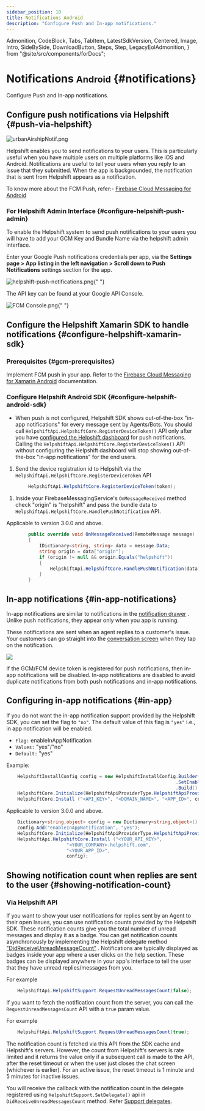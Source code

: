 ```yaml
---
sidebar_position: 10
title: Notifications Android
description: "Configure Push and In-app notifications."
---
```


  Admonition,
  CodeBlock,
  Tabs,
  TabItem,
  LatestSdkVersion,
  Centered,
  Image,
  Intro,
  SideBySide,
  DownloadButton,
  Steps,
  Step,
  LegacyEolAdmonition,
} from "@site/src/components/forDocs";

<LegacyEolAdmonition />

# Notifications <small>Android</small> {#notifications}

<Intro>

Configure Push and In-app notifications.

</Intro>

## Configure push notifications via Helpshift {#push-via-helpshift}

![urbanAirshipNotif.png](/static/books/android/urbanairshipnotif.png "urbanAirshipNotif.png")

Helpshift enables you to send notifications to your users. This is
particularly useful when you have multiple users on multiple platforms
like iOS and Android. Notifications are useful to tell your users when
you reply to an issue that they submitted. When the app is backgrounded,
the notification that is sent from Helpshift appears as a notification.

To know more about the FCM Push, refer:-
[Firebase Cloud Messaging for Android](https://firebase.google.com/docs/cloud-messaging/)

### For Helpshift Admin Interface {#configure-helpshift-push-admin}

To enable the Helpshift system to send push notifications to your users
you will have to add your GCM Key and Bundle Name via the helpshift
admin interface.

Enter your Google Push notifications credentials per app, via the
**Settings page > App listing in the left navigation > Scroll down to Push
Notifications** settings section for the app.

<Image
  src="/static/books/android/helpshift-push-notifications.png"
  width="full"
  alt="helpshift-push-notifications.png"
/>{" "}

The API key can be found at your Google API Console.

<Image
  src="/static/books/android/fcm_console.png"
  width="full"
  alt="FCM Console.png"
/>{" "}

## Configure the Helpshift Xamarin SDK to handle notifications {#configure-helpshift-xamarin-sdk}

### Prerequisites {#gcm-prerequisites}

Implement FCM push in your app. Refer to the
[Firebase Cloud Messaging for Xamarin Android](https://docs.microsoft.com/en-us/xamarin/android/data-cloud/google-messaging/firebase-cloud-messaging) documentation.

### Configure Helpshift Android SDK {#configure-helpshift-android-sdk}

<Admonition type="info" title="Note">

- When push is not configured, Helpshift SDK shows out-of-the-box "in-app notifications" for every message sent by Agents/Bots.
  You should call `HelpshiftApi.HelpshiftCore.RegisterDeviceToken()` API only after you have [configured the Helpshift dashboard](/xamarin/notifications-android#configure-helpshift-push-admin) for push notifications. Calling the `HelpshiftApi.HelpshiftCore.RegisterDeviceToken()` API without configuring the Helpshift dashboard will stop showing out-of-the-box "in-app notifications" for the end users.

</Admonition>

1. Send the device registration id to Helpshift via the `HelpshiftApi.HelpshiftCore.RegisterDeviceToken` API

```csharp
        HelpshiftApi.HelpshiftCore.RegisterDeviceToken(token);
```

1. Inside your FirebaseMessagingService's `OnMessageReceived` method check "origin" is "helpshift" and pass the bundle data to `HelpshiftApi.HelpshiftCore.HandlePushNotification` API.

<Admonition type="info" title="Note">

Applicable to version 3.0.0 and above.

</Admonition>

```csharp
		public override void OnMessageReceived(RemoteMessage message)
        {
            IDictionary<string, string> data = message.Data;
            string origin = data["origin"];
            if (origin != null && origin.Equals("helpshift"))
            {
                HelpshiftApi.HelpshiftCore.HandlePushNotification(data);
            }
        }
```

## In-app notifications {#in-app-notifications}

In-app notifications are similar to notifications in the [notification drawer](http://developer.android.com/guide/topics/ui/notifiers/notifications.html) . Unlike push notifications, they appear only when you app is running.

These notifications are sent when an agent replies to a customer's issue. Your customers can go straight into the [conversation screen](/xamarin/support-tools-android#conversation-view) when they tap on the notification.

![](/static/books/android/i18n-in-app.png)

<Admonition type="info" title="Note">

If the GCM/FCM device token is registered for push notifications, then in-app notifications will be disabled. In-app notifications are disabled to avoid duplicate notifications from both push notifications and in-app notifications.

</Admonition>

## Configuring in-app notifications {#in-app}

If you do not want the in-app notification support provided by the Helpshift SDK, you can set the flag to `"no"`. The default value of this flag is `"yes"` i.e., in app notification will be enabled.

- `Flag:` enableInAppNotification
- `Values:` "yes"/"no"
- `Default:` "yes"

Example:

<Tabs>

<TabItem value="Using HelpshiftInstallConfig" label="Using HelpshiftInstallConfig">

```csharp
    HelpshiftInstallConfig config = new HelpshiftInstallConfig.Builder()
                                                              .SetEnableInAppNotifications(true)
                                                              .Build();
    HelpshiftCore.Initialize(HelpshiftApiProviderType.HelpshiftApiProviderTypeSupport);
    HelpshiftCore.Install ("<API_KEY>", "<DOMAIN_NAME>", "<APP_ID>", config);
```

<Admonition type="info" title="Note">

Applicable to version 3.0.0 and above.

</Admonition>

</TabItem>
<TabItem value="Using Dictionary" label="Using Dictionary">

```csharp
    Dictionary<string,object> config = new Dictionary<string,object>();
    config.Add("enableInAppNotification", "yes");
    HelpshiftCore.Initialize(HelpshiftApiProviderType.HelpshiftApiProviderTypeSupport);
    HelpshiftApi.HelpshiftCore.Install ("<YOUR_API_KEY>",
                      "<YOUR_COMPANY>.helpshift.com",
                      "<YOUR_APP_ID>",
                      config);
```

</TabItem>

</Tabs>

## Showing notification count when replies are sent to the user {#showing-notification-count}

### Via Helpshift API

If you want to show your user notifications for replies sent by an Agent to their open Issues, you can use notification counts provided by the Helpshift SDK. These notification counts give you the total number of unread messages and display it as a badge. You can get notification counts asynchronously by implementing the Helpshift delegate method ["DidReceiveUnreadMessageCount"](/xamarin/delegates-android#helpshift-delegates-implementation) . Notifications are typically displayed as badges inside your app where a user clicks on the help section. These badges can be displayed anywhere in your app's interface to tell the user that they have unread replies/messages from you.

For example

```csharp
    HelpshiftApi.HelpshiftSupport.RequestUnreadMessagesCount(false);
```

If you want to fetch the notification count from the server, you can call the `RequestUnreadMessagesCount` API with a `true` param value.

For example

```csharp
    HelpshiftApi.HelpshiftSupport.RequestUnreadMessagesCount(true);
```

<Admonition type="info" title="Note">

The notification count is fetched via this API from the SDK cache and Helpshift's servers. However, the count from Helpshift’s servers is rate limited and it returns the value only if a subsequent call is made to the API, after the reset timeout or when the user just closes the chat screen (whichever is earlier). For an active issue, the reset timeout is 1 minute and 5 minutes for inactive issues.

</Admonition>

You will receive the callback with the notification count in the delegate registered using `HelpshiftSupport.SetDelegate()` api in `DidReceiveUnreadMessagesCount` method.
Refer [Support delegates](/xamarin/delegates-android#helpshift-delegates-implementation).
